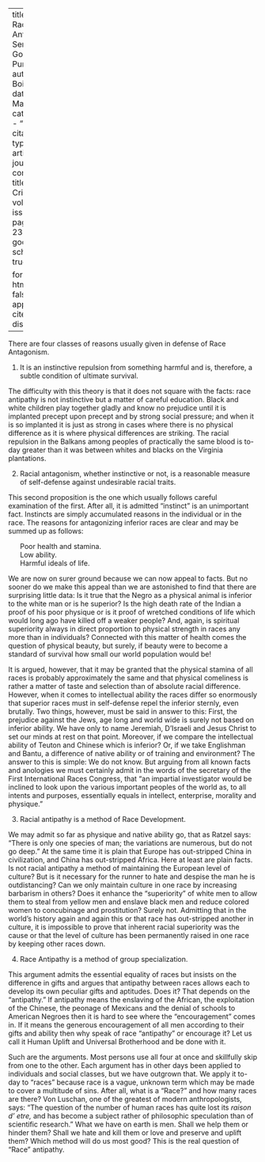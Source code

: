 
---
title: 'Does Race Antagonism Serve Any Good Purpose'
author: Du Bois, W.E.B.
date: Mar. 1914
categories: 
  - ""
citation: 
  type: article-journal
  container-title: The Crisis
  volume: 8
  issue: 5
  page: 232-233
google-scholar: true

format:
  html:
    toc: false
    appendix-cite-as: display
---


There are four classes of reasons usually given in defense of Race Antagonism.

<ol start="1">
<li> It is an instinctive repulsion from something harmful and is, therefore, a subtle condition of ultimate survival.
</ol>

The difficulty with this theory is that it does not square with the facts: race antipathy is not instinctive but a matter of careful education. Black and white children play together gladly and know no prejudice until it is implanted precept upon precept and by strong social pressure; and when it is so implanted it is just as strong in cases where there is no physical difference as it is where physical differences are striking. The racial repulsion in the Balkans among peoples of practically the same blood is to-day greater than it was between whites and blacks on the Virginia plantations.

<ol start="2">
<li> Racial antagonism, whether instinctive or not, is a reasonable measure of self-defense against undesirable racial traits.
</ol>

This second proposition is the one which usually follows careful examination of the first. After all, it is admitted "instinct" is an unimportant fact. Instincts are simply accumulated reasons in the individual or in the race. The reasons for antagonizing inferior races are clear and may be summed up as follows:

<ul style="list-style: none;">
<li> Poor health and stamina.
<li> Low ability.
<li> Harmful ideals of life.
</ul>

We are now on surer ground because we can now appeal to facts. But no sooner do we make this appeal than we are astonished to find that there are surprising little data: Is it true that the Negro as a physical animal is inferior to the white man or is he superior? Is the high death rate of the Indian a proof of his poor physique or is it proof of wretched conditions of life which would long ago have killed off a weaker people? And, again, is spiritual superiority always in direct proportion to physical strength in races any more than in individuals? Connected with this matter of health comes the question of physical beauty, but surely, if beauty were to become a standard of survival how small our world population would be!

It is argued, however, that it may be granted that the physical stamina of all races is probably approximately the same and that physical comeliness is rather a matter of taste and selection than of absolute racial difference. However, when it comes to intellectual ability the races differ so enormously that superior races must in self-defense repel the inferior sternly, even brutally. Two things, however, must be said in answer to this: First, the prejudice against the Jews, age long and world wide is surely not based on inferior ability. We have only to name Jeremiah, D'Israeli and Jesus Christ to set our minds at rest on that point. Moreover, if we compare the intellectual ability of Teuton and Chinese which is inferior? Or, if we take Englishman and Bantu,  a difference of native ability or of training and environment? The answer to this is simple: We do not know. But arguing from all known facts and anologies we must certainly admit in the words of the secretary of the First International Races Congress, that "an impartial investigator would be inclined to look upon the various important peoples of the world as, to all intents and purposes, essentially equals in intellect, enterprise, morality and physique."

<ol start="3">
<li> Racial antipathy is a method of Race Development.
</ol>

We may admit so far as physique and native ability go, that as Ratzel says: "There is only one species of man; the variations are numerous, but do not go deep." At the same time it is plain that Europe has out-stripped China in civilization, and China has out-stripped Africa. Here at least are plain facts. Is not racial antipathy a method of maintaining the European level of culture? But is it necessary for the runner to hate and despise the man he is outdistancing? Can we only maintain culture in one race by increasing barbarism in others? Does it enhance the "superiority" of white men to allow them to steal from yellow men and enslave black men and reduce colored women to concubinage and prostitution? Surely not. Admitting that in the world's history again and again this or that race has out-stripped another in culture, it is impossible to prove that inherent racial superiority was the cause or that the level of culture has been permanently raised in one race by keeping other races down.

<ol start="4">
<li> Race Antipathy is a method of group specialization.
</ol>

This argument admits the essential equality of races but insists on the difference in gifts and argues that antipathy between races allows each to develop its own peculiar gifts and aptitudes. Does it? That depends on the "antipathy." If antipathy means the enslaving of the African, the exploitation of the Chinese, the peonage of Mexicans and the denial of schools to American Negroes then it is hard to see where the "encouragement" comes in. If it means the generous encouragement of all men according to their gifts and ability then why speak of race "antipathy" or encourage it? Let us call it Human Uplift and Universal Brotherhood and be done with it.

Such are the arguments. Most persons use all four at once and skillfully skip from one to the other. Each argument has in other days been applied to individuals and social classes, but we have outgrown that. We apply it to-day to "races" because race is a vague, unknown term which may be made to cover a multitude of sins. After all, what is a "Race?" and how many races are there? Von Luschan, one of the greatest of modern anthropologists, says: "The question of the number of human races has quite lost its *raison d' etre,* and has become a subject rather of philosophic speculation than of scientific research." What we have on earth is men. Shall we help them or hinder them? Shall we hate and kill them or love and preserve and uplift them? Which method will do us most good? This is the real question of "Race" antipathy.

